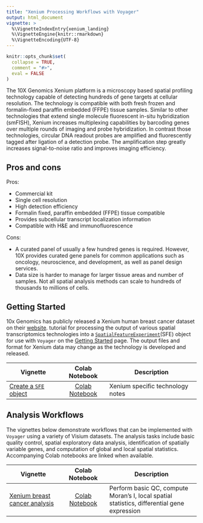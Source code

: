 ```yaml
---
title: "Xenium Processing Workflows with Voyager"
output: html_document
vignette: >
  %\VignetteIndexEntry{xenium_landing}
  %\VignetteEngine{knitr::rmarkdown}
  %\VignetteEncoding{UTF-8}
---
```


```r
knitr::opts_chunk$set(
  collapse = TRUE,
  comment = "#>",
  eval = FALSE
)
```

The 10X Genomics Xenium platform is a microscopy based spatial profiling technology capable of detecting hundreds of gene targets at cellular resolution. The technology is compatible with both fresh frozen and formalin-fixed paraffin embedded (FFPE) tissue samples. Similar to other technologies that extend single molecule fluorescent in-situ hybridization (smFISH), Xenium increases multiplexing capabilities by barcoding genes over multiple rounds of imaging and probe hybridization. In contrast those technologies, circular DNA readout probes are amplified and fluorescently tagged after ligation of a detection probe. The amplification step greatly increases signal-to-noise ratio and improves imaging efficiency. 

## Pros and cons
Pros:

* Commercial kit
* Single cell resolution
* High detection efficiency
* Formalin fixed, paraffin embedded (FFPE) tissue compatible
* Provides subcellular transcript localization information
* Compatible with H&E and immunofluorescence

Cons:

* A curated panel of usually a few hundred genes is required. However, 10X provides curated gene panels for common applications such as oncology, neuroscience, and development, as well as panel design services.
* Data size is harder to manage for larger tissue areas and number of samples. Not all spatial analysis methods can scale to hundreds of thousands to millions of cells.

## Getting Started

10x Genomics has publicly released a Xenium human breast cancer dataset on their [website](https://www.10xgenomics.com/products/xenium-in-situ/preview-dataset-human-breast).  tutorial for processing the output of various spatial transcriptomics technologies into a [`SpatialFeatureExperiment`](https://bioconductor.org/packages/devel/bioc/html/SpatialFeatureExperiment.html)(SFE) object for use with `Voyager` on the [Getting Started]() page. The output files and format for Xenium data may change as the technology is developed and released. 


| Vignette | Colab Notebook | Description |
|--------------------|:---------------:|---------------------------------|
| [Create a `SFE` object](https://pachterlab.github.io/voyager/articles/create_sfe.html) | [Colab Notebook](https://colab.research.google.com/github/pachterlab/voyager/blob/documentation/vignettes/create_sfe.ipynb) | Xenium specific technology notes |

## Analysis Workflows

The vignettes below demonstrate workflows that can be implemented with `Voyager` using a variety of Visium datasets. The analysis tasks include basic quality control, spatial exploratory data analysis, identification of spatially variable genes, and computation of global and local spatial statistics. Accompanying Colab notebooks are linked when available.

| Vignette | Colab Notebook | Description |
|--------------------|:---------------:|---------------------------------|
| [Xenium breast cancer analysis](https://pachterlab.github.io/voyager/articles/vig5_xenium.html) | [Colab Notebook](https://colab.research.google.com/github/pachterlab/voyager/blob/documentation/vignettes/vig5_xenium.ipynb) | Perform basic QC, compute Moran's I, local spatial statistics, differential gene expression |
